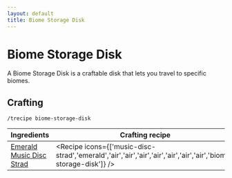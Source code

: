 ```yaml
---
layout: default
title: Biome Storage Disk
---
```



Biome Storage Disk
===================

A Biome Storage Disk is a craftable disk that lets you travel to specific biomes.

## Crafting

`/trecipe biome-storage-disk`

| Ingredients | Crafting recipe |
| ----------- | --------------- |
| [Emerald](https://minecraft.wiki/w/Emerald)<br/>[Music Disc Strad](https://minecraft.wiki/w/Music_Disc_Strad) | <Recipe icons={['music-disc-strad','emerald','air','air','air','air','air','air','air','biome-storage-disk']} /> |
